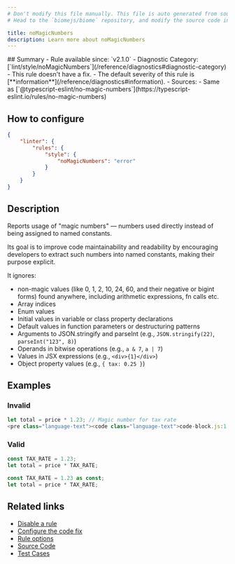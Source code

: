 ```yaml
---
# Don't modify this file manually. This file is auto generated from source, and you will lose your changes next time the website is built.
# Head to the `biomejs/biome` repository, and modify the source code in there.

title: noMagicNumbers
description: Learn more about noMagicNumbers
---
```


<Tabs>
<TabItem label="TypeScript and TSX" icon="seti:typescript">
## Summary
- Rule available since: `v2.1.0`
- Diagnostic Category: [`lint/style/noMagicNumbers`](/reference/diagnostics#diagnostic-category)
- This rule doesn't have a fix.
- The default severity of this rule is [**information**](/reference/diagnostics#information).
- Sources: 
  - Same as [`@typescript-eslint/no-magic-numbers`](https://typescript-eslint.io/rules/no-magic-numbers)

## How to configure
```json title="biome.json"
{
	"linter": {
		"rules": {
			"style": {
				"noMagicNumbers": "error"
			}
		}
	}
}

```
## Description
Reports usage of "magic numbers" — numbers used directly instead of being assigned to named constants.

Its goal is to improve code maintainability and readability by encouraging developers to extract such numbers into named constants, making their purpose explicit.

It ignores:

- non-magic values (like 0, 1, 2, 10, 24, 60, and their negative or bigint forms) found anywhere, including arithmetic expressions, fn calls etc.
- Array indices
- Enum values
- Initial values in variable or class property declarations
- Default values in function parameters or destructuring patterns
- Arguments to JSON.stringify and parseInt (e.g., `JSON.stringify(22)`, `parseInt("123", 8)`)
- Operands in bitwise operations (e.g., `a & 7`, `a | 7`)
- Values in JSX expressions (e.g., `<div>{1}</div>`)
- Object property values (e.g., `{ tax: 0.25 }`)

## Examples

### Invalid

```js
let total = price * 1.23; // Magic number for tax rate
<pre class="language-text"><code class="language-text">code-block.js:1:21 <a href="https://biomejs.dev/linter/rules/no-magic-numbers">lint/style/noMagicNumbers</a> ━━━━━━━━━━━━━━━━━━━━━━━━━━━━━━━━━━━━━━━━━━━━━━━━━━━━━━━<br /><br />  <strong><span style="color: lightgreen;">ℹ</span></strong> <span style="color: lightgreen;">Magic number detected. Extract it to a constant with a meaningful name.</span><br />  <br />  <strong><span style="color: Tomato;">&gt;</span></strong> <strong>1 │ </strong>let total = price &#42; 1.23; // Magic number for tax rate<br />   <strong>   │ </strong>                    <strong><span style="color: Tomato;">^</span></strong><strong><span style="color: Tomato;">^</span></strong><strong><span style="color: Tomato;">^</span></strong><strong><span style="color: Tomato;">^</span></strong><br />    <strong>2 │ </strong><br />  <br />  <strong><span style="color: lightgreen;">ℹ</span></strong> <span style="color: lightgreen;">Code is more readable and refactoring easier when special numbers are declared as constants as it makes their meaning explicit.</span><br />  <br /></code></pre>

```

### Valid

```js
const TAX_RATE = 1.23;
let total = price * TAX_RATE;
```

```ts
const TAX_RATE = 1.23 as const;
let total = price * TAX_RATE;
```

## Related links

- [Disable a rule](/linter/#disable-a-rule)
- [Configure the code fix](/linter#configure-the-code-fix)
- [Rule options](/linter/#rule-options)
- [Source Code](https://github.com/biomejs/biome/blob/main/crates/biome_js_analyze/src/lint/style/no_magic_numbers.rs)
- [Test Cases](https://github.com/biomejs/biome/blob/main/crates/biome_js_analyze/tests/specs/style/noMagicNumbers)

</TabItem>
</Tabs>

